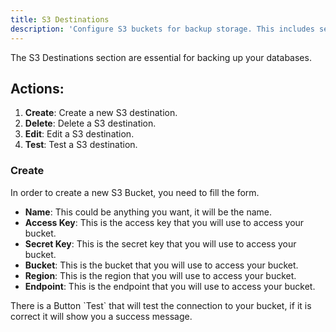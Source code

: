 ---
title: S3 Destinations
description: 'Configure S3 buckets for backup storage. This includes setting up access keys, secret keys, bucket names, regions, and endpoints.'
---


The S3 Destinations section are essential for backing up your databases.

## Actions:

1. **Create**: Create a new S3 destination.
2. **Delete**: Delete a S3 destination.
3. **Edit**: Edit a S3 destination.
4. **Test**: Test a S3 destination.

### Create

In order to create a new S3 Bucket, you need to fill the form.

- **Name**: This could be anything you want, it will be the name.
- **Access Key**: This is the access key that you will use to access your bucket.
- **Secret Key**: This is the secret key that you will use to access your bucket.
- **Bucket**: This is the bucket that you will use to access your bucket.
- **Region**: This is the region that you will use to access your bucket.
- **Endpoint**: This is the endpoint that you will use to access your bucket.   

<Callout>
 There is a Button `Test` that will test the connection to your bucket, if it is correct it will show you a success message.
</Callout>


